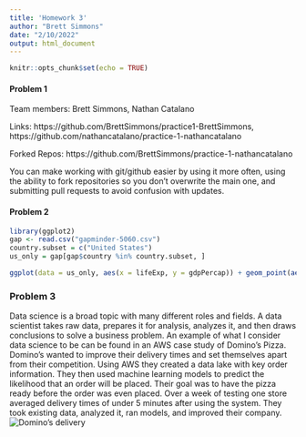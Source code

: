 ```yaml
---
title: 'Homework 3'
author: "Brett Simmons"
date: "2/10/2022"
output: html_document
---
```


```r
knitr::opts_chunk$set(echo = TRUE)
```

#### Problem 1 
Team members: Brett Simmons, Nathan Catalano

Links: https://github.com/BrettSimmons/practice1-BrettSimmons, https://github.com/nathancatalano/practice-1-nathancatalano

Forked Repos: https://github.com/BrettSimmons/practice-1-nathancatalano

You can make working with git/github easier by using it more often, using the ability to fork repositories so you don't overwrite the main one, and submitting pull requests to avoid confusion with updates.
 
#### Problem 2 
```r
library(ggplot2)
gap <- read.csv("gapminder-5060.csv")
country.subset = c("United States")
us_only = gap[gap$country %in% country.subset, ]

ggplot(data = us_only, aes(x = lifeExp, y = gdpPercap)) + geom_point(aes(color = country, size = pop))
```

###    Problem 3
Data science is a broad topic with many different roles and fields. A data scientist takes raw data, prepares it for analysis, 
analyzes it, and then draws conclusions to solve a business problem. An example of what I consider data science to be can be found in an AWS case study of Domino’s Pizza. Domino's wanted to improve their delivery times and set themselves apart from their competition. Using AWS they created a data lake with key order information. They then used machine learning models to predict the likelihood that an order will be placed. Their goal was to have the pizza ready before the order was even placed. Over a week of testing one store averaged delivery times of under 5 minutes after using the system. They took existing data, analyzed it, ran models, and improved their company.
![Domino's delivery](https://d1.awsstatic.com/case-studies/Dominos_031019__1830.858a45d28fb2879b938cec7e0961767fe7a8e695.jpg)
